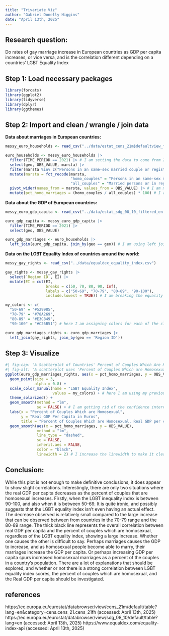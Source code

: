 ```yaml
---
title: "Trivariate Viz"
author: "Gabriel Donelly Higgins"
date: "April 13th, 2025"
---
```


## Research question:

Do rates of gay marriage increase in European countries as GDP per capita increases, or vice versa, and is the correlation different depending on a countries' LGBT Equality Index

## Step 1: Load necessary packages

```r
library(forcats)
library(ggplot2)
library(tidyverse)
library(dplyr)
library(ggthemes)
```


## Step 2: Import and clean / wrangle / join data


**Data about marriages in European countries:**

```r
messy_euro_households <- read_csv("../data/estat_cens_21m$defaultview_filtered_en.csv")

euro_households <- messy_euro_households |>
  filter(TIME_PERIOD == 2021) |> # I am setting the data to come from 2021 so that it matches my data on the GDP per capita of European countries
  select(geo, OBS_VALUE, marsta) |>
  filter(marsta %in% c("Persons in an same-sex married couple or registered partnership", "Married persons or in registered partnership")) |> # from this dataset, we want to use the values for couples who are homosexual and the total couples
  mutate(marsta = fct_recode(marsta, 
                             "homo_couples" = "Persons in an same-sex married couple or registered partnership",
                             "all_couples" = "Married persons or in registered partnership")) |> # I am renaming the code to factors because the current titles cannot be used in r code to do equations
  pivot_wider(names_from = marsta, values_from = OBS_VALUE) |> # I am making the information spread onto one row so I can then use the values as part of the same row to calculate the percent of the couples who are homosexual
  mutate(pct_homo_marriages = (homo_couples / all_couples) * 100) # I am making a new variable that represents the percent of each nation's couples which are homosexual, answering a necessary part of my research question
```


**Data about the GDP of European countries:**

```r
messy_euro_gdp_capita <- read_csv("../data/estat_sdg_08_10_filtered_en (1).csv")

euro_gdp_capita <- messy_euro_gdp_capita |>
  filter(TIME_PERIOD == 2021) |>
  select(geo, OBS_VALUE)

euro_gdp_marriages <- euro_households |>
  left_join(euro_gdp_capita, join_by(geo == geo)) # I am using left join here to combine the datasets on GDP per capita and the rates of couples that are homosexual in European countries
```

**Data on the LGBT Equality Index of countries around the world:**

```r
messy_gay_rights <- read_csv("../data/equaldex_equality_index.csv")

gay_rights <- messy_gay_rights |>
  select(`Region ID`, EI) |>
  mutate(EI = cut(EI, 
                  breaks = c(50, 70, 80, 90, Inf),
                  labels = c("50-69", "70-79", "80-89", "90-100"),
                  include.lowest = TRUE)) # I am breaking the equality index of each country into quantitative classes so that it is easier for the viewer to read the plot later

my_colors <- c(
  "50-69" = "#529985",
  "70-79" = "#78A269",
  "80-89" = "#E3C849",
  "90-100" = "#C26B51") # here I am assigning colors for each of the classes

euro_gdp_marriages_rights <- euro_gdp_marriages |>
  left_join(gay_rights, join_by(geo == 'Region ID'))
```


## Step 3: Visualize

```r
#| fig-cap: "A Scatterplot of Countries' Percent of Couples Which Are Homosexual and Real GDP per Capita, with points color coded by their class in the LGBT Equality Index, and using trend lines for each class along with a an overall trend line for all points regardless of class"
#| fig-alt: "A scatterplot uses 'Percent of Couples Which are Homosexual' on the x-axis and 'Real GDP Per Capita in Euros' on the y-axis. The title above the scatterplot is 'Percent of Couples Which are Homosexual, Real GDP per capita, and the LGBT Equality Index of European Countries'. There is a legend titled 'LGBT Equality Index' to the right of the scatterplot. There are 4 "
ggplot(euro_gdp_marriages_rights, aes(x = pct_homo_marriages, y = OBS_VALUE, color = EI)) +
  geom_point(size = 3,
             alpha = 0.8) +
  scale_color_manual(name = "LGBT Equality Index",
                     values = my_colors) + # here I am using my previously assigned colors for the factors
  theme_solarized() +
  geom_smooth(method = "lm",
              se = FALSE) + # I am getting rid of the confidence interval because it obscures much of the graph
  labs(x = "Percent of Couples Which are Homosexual", 
       y = "Real GDP Per Capita in Euros", 
       title = "Percent of Couples Which are Homosexual, Real GDP per capita, and the LGBT Equality Index of European Countries") +
  geom_smooth(aes(x = pct_homo_marriages, y = OBS_VALUE),
              method = "lm", 
              line_type = "dashed",
              se = FALSE,
              inherit.aes = FALSE,
              color = "black",
              linewidth = 2) # I increase the linewidth to make it clear that this line in the most important, different from the others as a representation of the overall trend
```


## Conclusion:

While this plot is not enough to make definitive conclusions, it does appear to show slight correlations. Interestingly, there are only two situations where the real GDP per capita decreases as the percent of couples that are homosexual increases. Firstly, when the LGBT inequality index is between 90-100, and also when it is between 50-69. It is quite ironic, and possibly suggests that the LGBT equality index isn't even having an actual effect. The decrease observed is relatively small compared to the large increase that can be observed between from countries in the 70-79 range and the 80-89 range. The thick black line represents the overall correlation between real GDP per capita and the percent of couples which are homosexual, regardless of the LGBT equality index, showing a large increase. Whether one causes the other is difficult to say. Perhaps marriages causes the GDP to increase, and as homosexual people become able to marry, their marriages increase the GDP per capita. Or perhaps increasing GDP per capita spurs increased homosexual marriages as a percent of the couples in a country's population. There are a lot of explanations that should be explored, and whether or not there is a strong correlation between LGBT equality index scores, the percent of couples which are homosexual, and the Real GDP per capita should be investigated. 


## references
https://ec.europa.eu/eurostat/databrowser/view/cens_21m/default/table?lang=en&category=cens.cens_21.cens_21fh (accessed: April 13th, 2025)
https://ec.europa.eu/eurostat/databrowser/view/sdg_08_10/default/table?lang=en (accessed: April 13th, 2025)
https://www.equaldex.com/equality-index-api (accessed: April 13th, 2025)

